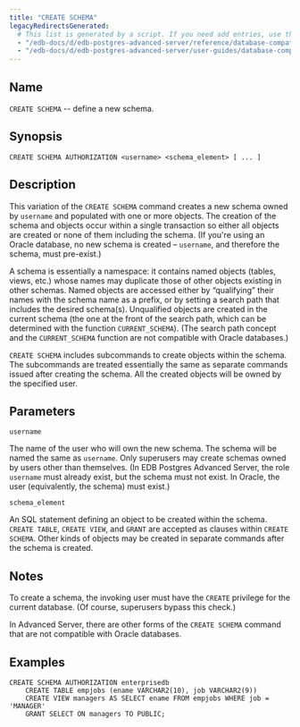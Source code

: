 ```yaml
---
title: "CREATE SCHEMA"
legacyRedirectsGenerated:
  # This list is generated by a script. If you need add entries, use the `legacyRedirects` key.
  - "/edb-docs/d/edb-postgres-advanced-server/reference/database-compatibility-for-oracle-developers-reference-guide/9.6/Database_Compatibility_for_Oracle_Developers_Reference_Guide.1.047.html"
  - "/edb-docs/d/edb-postgres-advanced-server/user-guides/database-compatibility-for-oracle-developers-guide/9.5/Database_Compatibility_for_Oracle_Developers_Guide.1.075.html"
---
```


<div id="create_schema" class="registered_link"></div>

## Name

`CREATE SCHEMA` -- define a new schema.

## Synopsis

```text
CREATE SCHEMA AUTHORIZATION <username> <schema_element> [ ... ]
```

## Description

This variation of the `CREATE SCHEMA` command creates a new schema owned by `username` and populated with one or more objects. The creation of the schema and objects occur within a single transaction so either all objects are created or none of them including the schema. (If you're using an Oracle database, no new schema is created – `username`, and therefore the schema, must pre-exist.)

A schema is essentially a namespace: it contains named objects (tables, views, etc.) whose names may duplicate those of other objects existing in other schemas. Named objects are accessed either by “qualifying” their names with the schema name as a prefix, or by setting a search path that includes the desired schema(s). Unqualified objects are created in the current schema (the one at the front of the search path, which can be determined with the function `CURRENT_SCHEMA`). (The search path concept and the `CURRENT_SCHEMA` function are not compatible with Oracle databases.)

`CREATE SCHEMA` includes subcommands to create objects within the schema. The subcommands are treated essentially the same as separate commands issued after creating the schema. All the created objects will be owned by the specified user.

## Parameters

`username`

 The name of the user who will own the new schema. The schema will be named the same as `username`. Only superusers may create schemas owned by users other than themselves. (In EDB Postgres Advanced Server, the role `username` must already exist, but the schema must not exist. In Oracle, the user (equivalently, the schema) must exist.)

`schema_element`

 An SQL statement defining an object to be created within the schema. `CREATE TABLE`, `CREATE VIEW`, and `GRANT` are accepted as clauses within `CREATE SCHEMA`. Other kinds of objects may be created in separate commands after the schema is created.

## Notes

To create a schema, the invoking user must have the `CREATE` privilege for the current database. (Of course, superusers bypass this check.)

In Advanced Server, there are other forms of the `CREATE SCHEMA` command that are not compatible with Oracle databases.

## Examples

```text
CREATE SCHEMA AUTHORIZATION enterprisedb
    CREATE TABLE empjobs (ename VARCHAR2(10), job VARCHAR2(9))
    CREATE VIEW managers AS SELECT ename FROM empjobs WHERE job = 'MANAGER'
    GRANT SELECT ON managers TO PUBLIC;
```
